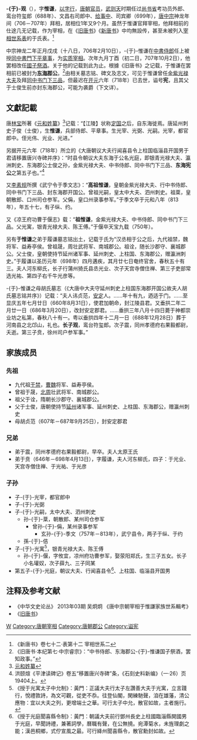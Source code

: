 {{Infobox Biography
| subject_name   = 于惟謙
| image_name     = 
| image_size     = 
| image_caption  = 
| date_of_birth  = 7世纪
| place_of_birth = [[唐朝|唐朝]]
| date_of_death  = 8世纪
| place_of_death = [[唐朝|唐朝]]
| occupation     = [[唐朝|唐朝]]官员
}}
{{DISPLAYTITLE:于惟謙}}
'''-{于}-观'''（{{bd|7世纪||8世纪|catIdx=Y}}），字'''惟谦'''，[[以字行|以字行]]，[[唐朝|唐朝]][[官员|官员]]，[[武则天|武则天]]时期任过[[尚书省|尚书省]]考功员外郎、鸾台符玺郎（688年）、文昌右司郎中、[[给事中|给事中]]、司宾卿（699年），[[唐中宗|唐中宗]]神龙年间（706－707年）拜相，居相位1年又9个月。虽然于惟谦官拜宰相，他拜相前的仕途几无记载，作为宰相，在《[[旧唐书|旧唐书]]》《[[新唐书|新唐书]]》中均無設传，甚至未被列入[[新唐書宰相世系表|宰相世系表]]的于氏表。<ref>《新唐书》卷七十二·表第十二 宰相世系二</ref>

中宗神龙二年正月戊戌（十八日，706年2月10日），-{于}-惟谦在[[中書侍郎|中書侍郎]]任上被授[[同中書門下平章事|同中書門下平章事]]，为[[实质宰相|实质宰相]]。次年九月丁酉（初二日，707年10月2日），他罢相改任[[國子祭酒|國子祭酒]]。关于他的记载到此为止。根據《旧唐书》之记载，于惟谦在罢相前已被封为'''[[东海郡|东海郡]]公'''。<ref>《旧唐书·本纪第七·中宗睿宗》：“中书侍郎、东海郡公-{于}-惟谦国子祭酒，罢知政事。”</ref>由相关墓志铭、碑文及志文，可见于惟谦曾任[[金紫光禄大夫|金紫光禄大夫]]及拜[[同中书门下三品|同中书门下三品]]，但最迟在[[开元|开元]]六年（718年）已去世，谥号'''宪'''，且其父于士俊生前亦封东海郡公，可能为袭爵（下文详）。

== 文獻記載 ==
唐[[林宝|林宝]]所著《[[元和姓纂|元和姓纂]]》<ref>[[s:元和姓纂_(四庫全書本)/卷02#于|元和姓纂]]</ref>记载：“【江陵】状称[[于定國|定国]]之后，自东海徙焉。唐延州刺史子俊（士俊），生'''惟谦'''，兵部侍郎、平章事。生光宰、光弼、光嗣。光宰，都官郎中。侄光伟、光业、光进。”

另据开元六年（718年）所立的《大唐朝议大夫行闻喜县令上柱国临淄县开国男于君请移置唐兴寺碑并序》：“时县令朝议大夫东海于公名光庭，即银青光禄大夫、瀛洲刺史、东海郡公士俊之孙，金紫光禄大夫、中书侍郎、同中书门下三品、'''东海宪公'''之第五子也。”<ref>洪颐煊《平津读碑记》卷五“移置唐兴寺碑”条，《石刻史料新编》（一·26）页19404上。</ref>

又[[李素规|李素规]]所撰《武宁令于季文志》：“'''高祖惟谦'''，皇朝金紫光禄大夫、行中书侍郎、同中书门下三品、封东海郡开国公。曾祖光嗣，皇太中大夫、泗州刺史。祖棻，皇朝散郎、口州司仓参军。父偁，皇口州录事参军。”于季文卒于元和八年（813年），年五十七，有子纵、约。

又《凉王府功曹于偃志》载：“'''祖惟谦'''，金紫光禄大夫、中书侍郎、同中书门下三品。父光寓，银青光禄大夫、陈王傅。”于偃卒天宝九载（750年）。

另有'''于惟谦'''之弟于履谦墓志铭出土，记载于氏为“汉丞相于公之后，九代祖禁，魏将军、益寿亭侯。曾祖晟，周壮武将军、南城郡公。祖诠，随长沙郡守、襄城郡公。父士俊，皇朝使持节延州诸军事、延州刺史、上柱国、东海郡公，赠瀛洲刺史。”于履谦以圣历元年（698年）四月遘疾，其月廿七日奄终官舍，春秋五十有三。夫人河东柳氏，长子行蒲州猗氏县丞光业、次子天宫寺僧住禅、第三子吏部常选光祐、第四子右千牛光彦等。

-{于}-惟谦之母胡氏墓志（《大唐中大夫守延州刺史上柱国东海郡开国公故夫人胡氏墓志铭并序》）记载：“夫人讳贞范，[[安定郡|安定]]人。……年十有九，迺适于门。……至显庆五年七月廿日（660年8月31日），使君加朝命，封江陵县君。又垂拱二年二月廿一日（686年3月20日），改封安定郡君。……垂拱三年八月十四日薨于神都崇业坊之私第，春秋八十有一。粤以垂拱四年十二月一日（688年12月28日）葬于河南县之北邙山，礼也。'''长子观'''，鸾台符玺郎。次子震，同州孝德府右果毅都尉，夭逝。第三子贲，徐州司户参军事。”

== 家族成员 ==
=== 先祖 ===
* 九代祖[[于禁|于禁]]，[[曹魏|曹魏]]将军、益寿亭侯。
* 曾祖于晟，[[北周|北周]]壮武将军、南城郡公。
* 祖父于诠，隋朝长沙郡守、襄城郡公。
* 父于士俊，唐朝使持节[[延州|延州]]诸军事、延州刺史、上柱国、东海郡公，赠瀛州刺史
* 母胡贞范（607年－687年9月25日），封安定郡君

=== 兄弟 ===
* 弟于震，同州孝德府右果毅都尉，早卒。夫人太原王氏
* 弟于贲（646年－698年4月13日），字履谦，夫人河东柳氏，四子：于光业、天宫寺僧住禅、于光祐、于光彦

=== 子孙 ===
* 子-{于}-光宰，都官郎中
* 子-{于}-光弼
* 子-{于}-光嗣，太中大夫、泗州刺史
** 孙-{于}-棻，朝散郎、某州司仓参军
*** 曾孙-{于}-偁，某州录事参军
**** 玄孙-{于}-季文（757年－813年），武宁县令，两子于纵、于约
** 孫-{于}-佶
* 子-{于}-光寓<ref>《授于光寓太子中允制》：黃門：正議大夫行太子左讚善大夫于光寓，立言踐行，悅禮敦詩，為文可觀，從吏不忝。往登仙閣，閑練馳聲，洎在雄藩，清公應物：宜以大夫之列，更增端士之華。可行太子中允，散官如故，主者施行。</ref>，银青光禄大夫、陈王傅
** 孙-{于}-偃，字攸宜，凉州府功曹参军，娶荥阳郑氏，生三子五女。长子小名瓘奴，次子薛九、三子同某
* 第五子-{于}-光庭，朝议大夫、行闻喜县令<ref>《授于光庭聞喜縣令制》：黃門：朝議大夫前行鄧州長史上柱國臨淄縣開國男于光庭，早聞詩禮，兼著詞學，曆職有聲，在公無撓。宛潭菊水，未旌理劇之能；漢邑桐鄉，式佇宣風之最。可行絳州聞喜縣令，散官勳封如故。</ref>、上柱国、临淄县开国男

== 注释及参考文献 ==
{{reflist}}

*《中华文史论丛》 2013年03期 吴炯炯 《唐中宗朝宰相于惟謙家族世系輯考》
*《[[旧唐书|旧唐书]]》

{{DEFAULTSORT:Y}}
[[Category:于姓|W]]
[[Category:唐朝宰相|Category:唐朝宰相]]
[[Category:唐朝郡公|Category:唐朝郡公]]
[[Category:谥宪|Category:谥宪]]